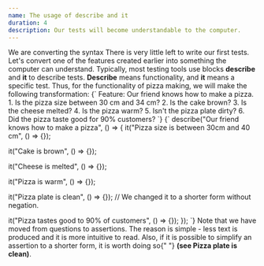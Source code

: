 ```yaml
---
name: The usage of describe and it
duration: 4
description: Our tests will become understandable to the computer.
---
```


<Section>
  <XL>We are converting the syntax</XL>
  <M>
    There is very little left to write our first tests. Let's convert one of the
    features created earlier into something the computer can understand.
    Typically, most testing tools use blocks <B>describe</B> and <B>it</B> to
    describe tests. <B>Describe</B> means functionality, and <B>it</B> means a
    specific test. Thus, for the functionality of pizza making, we will make the
    following transformation:
  </M>
  <Snippet description="For humans">
    {`
Feature: Our friend knows how to make a pizza.
1. Is the pizza size between 30 cm and 34 cm?
2. Is the cake brown?
3. Is the cheese melted?
4. Is the pizza warm?
5. Isn't the pizza plate dirty?
6. Did the pizza taste good for 90% customers?
   `}
  </Snippet>
  <Snippet description="For computers">
    {`
describe("Our friend knows how to make a pizza", () => {
  it("Pizza size is between 30cm and 40 cm", () => {});
 
  it("Cake is brown", () => {});
 
  it("Cheese is melted", () => {});
   
  it("Pizza is warm", () => {});
   
  it("Pizza plate is clean", () => {}); // We changed it to a shorter form without negation.
   
  it("Pizza tastes good to 90% of customers", () => {});
});
    `}
  </Snippet>
  <M>
    Note that we have moved from questions to assertions. The reason is simple -
    less text is produced and it is more intuitive to read. Also, if it is
    possible to simplify an assertion to a shorter form, it is worth doing so{" "}
    <B>(see Pizza plate is clean)</B>.
  </M>
</Section>

